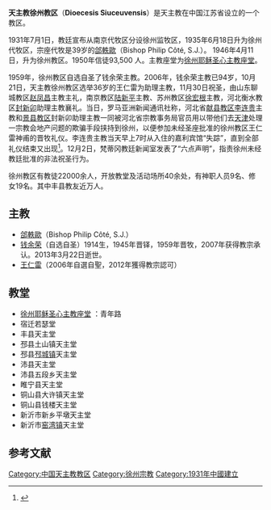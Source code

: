 {{Infobox Roman Catholic diocese
|Roman Catholic Diocese of = 天主教徐州教区
|Latin name of diocese = Dioecesis Siuceuvensis
|image = 
|caption = 
|location = [[中国|中国]][[江苏省|江苏省]][[徐州市|徐州市]]
|territory = [[徐州市|徐州市]]
|population = 2万多
|rite = 
|patron = 
|province = 江苏
|established = 1931年
|cathedral = [[徐州耶稣圣心主教座堂|徐州耶稣圣心主教座堂]]
|co-cathedral =
|leadership = 主教
|website = 
|pope = 
|metropolitan = [[陆新平|陆新平]]
|ordinary = [[王仁雷|王仁雷]]
|coadjutor archbishop =
|coadjutor bishop = 
|auxiliary =
|emeritus =
}}

'''天主教徐州教区'''（'''Dioecesis Siuceuvensis'''）是天主教在中国江苏省设立的一个教区。

1931年7月1日，教廷宣布从南京代牧区分设徐州监牧区，1935年6月18日升为徐州代牧区，宗座代牧是39岁的[[郃軼歐|郃軼歐]]（Bishop Philip Côté, S.J.）。
1946年4月11日，升为徐州教区。1950年信徒93,500 人。主教座堂为[[徐州耶稣圣心主教座堂|徐州耶稣圣心主教座堂]]。

1959年，徐州教区自选自圣了钱余荣主教。2006年，钱余荣主教已94岁，10月21日，天主教徐州教区选举36岁的王仁雷为助理主教，11月30日祝圣，由山东聊城教区[[赵凤昌|赵凤昌]]主教主礼，南京教区[[陆新平|陆新平]]主教、苏州教区[[徐宏根|徐宏根]]主教，河北衡水教区[[封新卯|封新卯]]助理主教襄礼。当日，罗马亚洲新闻通讯社称，河北省[[献县教区|献县教区]][[李连贵|李连贵]]主教和[[景县教区|景县教区]]封新卯助理主教一同被河北省宗教事务局官员用以带他们去[[天津|天津]]处理一宗教会地产问题的欺骗手段挟持到徐州，以便参加未经圣座批准的徐州教区王仁雷神甫的晋牧礼仪。李连贵主教当天早上7时从入住的嘉利宾馆“失踪”，直到全部礼仪结束又出现<ref>{{Cite web |url=http://pda.3gpda.cn/show.php?news_nc=88&url=www.phoenixtv.com%2Fphoenixtv%2F73007580674260992%2F20070131%2F907808.shtml |title=徐州天主教祝圣事件调查 |access-date=2007-10-17 |archive-date=2012-07-26 |archive-url=https://archive.is/20120726192914/http://pda.3gpda.cn/show.php?news_nc=88&url=www.phoenixtv.com/phoenixtv/73007580674260992/20070131/907808.shtml |dead-url=yes }}</ref>。12月2日，梵蒂冈教廷新闻室发表了“六点声明”，指责徐州未经教廷批准的非法祝圣行为。

徐州教区有教徒22000余人，开放教堂及活动场所40余处，有神职人员9名、修女19名。其中丰县教友近万人。
== 主教 ==
*[[郃軼歐|郃軼歐]]（Bishop Philip Côté, S.J.）
*[[钱余荣|钱余荣]]（自选自圣）1914生，1945年晋铎，1959年晋牧，2007年获得教宗承认。2013年3月22日逝世。
*[[王仁雷|王仁雷]]（2006年自選自聖，2012年獲得教宗認可）

== 教堂 ==
*[[徐州耶稣圣心主教座堂|徐州耶稣圣心主教座堂]] ：青年路
*宿迁若瑟堂 
*丰县天主堂 
*邳县土山镇天主堂 
*邳县[[邳城镇|邳城镇]]天主堂 
*沛县天主堂 
*沛县五段乡天主堂 
*睢宁县天主堂 
*铜山县大许镇天主堂 
*铜山县钱楼天主堂 
*新沂市新乡平墩天主堂
*新沂市[[窑湾镇|窑湾镇]]天主堂

==参考文献==
{{reflist}}
<references />
</div>

{{中国天主教教区}}

[[Category:中国天主教教区|Category:中国天主教教区]]
[[Category:徐州宗教|Category:徐州宗教]]
[[Category:1931年中國建立|Category:1931年中國建立]]
